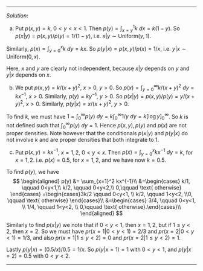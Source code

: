 
***
*Solution*: 

(a) Put $p(x,y)=k$, $0<y<x<1$. Then $p(y) = \int_{x=y}^1 k ~ dx = k(1-y)$. So $p(x|y)=p(x,y)/p(y) = 1/(1-y)$, i.e. $x|y \sim \text{Uniform}(y,1)$.

Similarly, $p(x)=\int_{y=0}^x k ~ dy = kx$. So $p(y|x)=p(x,y)/p(x)=1/x$, i.e. $y|x \sim \text{Uniform}(0,x)$.

Here, $x$ and $y$ are clearly not independent, because $x|y$ depends on $y$ and $y|x$ depends on $x$.
	
(b) We put $p(x,y) = k/(x+y)^2$, $x>0$, $y>0$. So $p(x) = \int_{y=0}^{\infty} k/(x+y)^2 ~ dy  =kx^{-1}$, $x>0$. Similarly, $p(y)=ky^{-1}$, $y>0$. So $p(x|y)=p(x,y)/p(y)=y/(x+y)^2$, $x>0$. Similarly, $p(y|x)=x/(x+y)^2$, $y>0$.
	
To find $k$, we must have $1=\int_0^{\infty} p(y) ~ dy = k\int_0^{\infty} 1/y ~ dy = k[\log y]_0^{\infty}$. So $k$ is not defined such that $\int_0^{\infty} p(y) ~ dy = 1$. Hence $p(x,y), p(y)$ and $p(x)$ are not proper densities. Note however that the conditionals $p(x|y)$ and $p(y|x)$ do not involve $k$ and are proper densities that both integrate to $1$.

(c) Put $p(x,y) = kx^{-1}$, $x=1,2$, $0<y<x$. Then $p(x) = \int_{y=0}^x kx^{-1}~ dy = k$, for $x=1,2$. i.e. $p(x)=0.5$, for $x=1,2$, and we have now $k=0.5$.
	
To find $p(y)$, we have
$$
	\begin{aligned}
	p(y) &= \sum_{x=1}^2 kx^{-1}\\
	&=\begin{cases} k/1, \qquad 0<y<1,\\ k/2, \qquad 0<y<2,\\ 0,\qquad \text{ otherwise}
 \end{cases}
=\begin{cases}3k/2 \qquad 0<y<1, \\ k/2, \qquad 1<y<2, \\0, \qquad \text{ otherwise} \end{cases}\\
	&=\begin{cases} 3/4, \qquad 0<y<1, \\ 1/4, \qquad 1<y<2, \\ 0,\qquad \text{ otherwise}.\end{cases}\\
\end{aligned}
$$
	
Similarly to find $p(x|y)$ we note that if $0<y<1$, then $x=1,2$, but if $1 \leq y<2$, then $x=2$. So we must have $pr(x=1|0<y<1)=2/3$ and $pr(x=2|0<y<1)=1/3$, and also $pr(x=1|1 \leq y<2)=0$ and $pr(x=2|1\leq y<2)=1$.
	
Lastly $p(y|x) = (0.5/x)/0.5 = 1/x$. So $p(y|x=1) = 1$ with $0 < y < 1$, and $p(y|x=2) = 0.5$ with $0 < y < 2$.
	

***